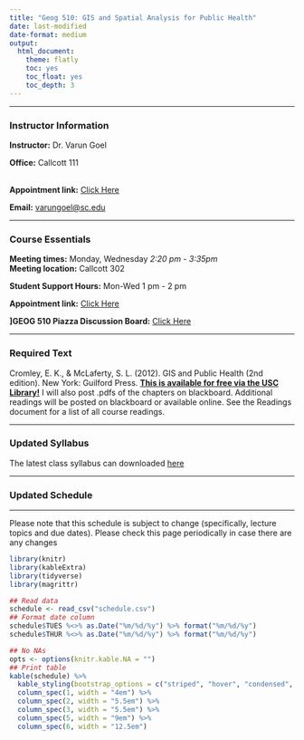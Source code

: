 ```yaml
---
title: "Geog 510: GIS and Spatial Analysis for Public Health"
date: last-modified
date-format: medium
output:
  html_document:
    theme: flatly
    toc: yes
    toc_float: yes
    toc_depth: 3
---
```


------------------------------------------------------------------------

### Instructor Information

**Instructor:** Dr. Varun Goel

**Office:** Callcott 111

\
**Appointment link:** [Click Here](https://outlook.office.com/bookwithme/user/675339bb37584ebaa37d12437cb4f286@sc.edu/meetingtype/aKkUKwRTska6ndT42c8OWg2?anonymous&ep=mlink)

**Email:** <a href="mailto:varungoel@sc.edu">varungoel\@sc.edu</a>

------------------------------------------------------------------------

### Course Essentials

**Meeting times:** Monday, Wednesday *2:20 pm - 3:35pm*\
**Meeting location:** Callcott 302

**Student Support Hours:** Mon-Wed  1 pm - 2 pm

**Appointment link:** [Click Here](https://outlook.office.com/bookwithme/user/675339bb37584ebaa37d12437cb4f286@sc.edu/meetingtype/aKkUKwRTska6ndT42c8OWg2?anonymous&ep=mlink)

**]GEOG 510 Piazza Discussion Board:** [Click Here](https://piazza.com/sc/spring2025/geog510/home)

------------------------------------------------------------------------

### Required Text

Cromley, E. K., & McLaferty, S. L. (2012). GIS and Public Health (2nd edition). New York: Guilford Press. [**This is available for free via the USC Library!**](https://catalog.lib.unc.edu/catalog/UNCb7325669) I will also post .pdfs of the chapters on blackboard. Additional readings will be posted on blackboard or available online. See the Readings document for a list of all course readings.

------------------------------------------------------------------------

### Updated Syllabus

The latest class syllabus can downloaded [here](./Geog510_GISandHealth_SP25_011225.docx)

------------------------------------------------------------------------

### Updated Schedule

------

Please note that this schedule is subject to change (specifically, lecture topics and due dates). Please check this page periodically in case there are any changes  


```r
library(knitr)
library(kableExtra)
library(tidyverse)
library(magrittr)

## Read data
schedule <- read_csv("schedule.csv")
## Format date column
schedule$TUES %<>% as.Date("%m/%d/%y") %>% format("%m/%d/%y")
schedule$THUR %<>% as.Date("%m/%d/%y") %>% format("%m/%d/%y")
```

```r
## No NAs
opts <- options(knitr.kable.NA = "")
## Print table
kable(schedule) %>% 
  kable_styling(bootstrap_options = c("striped", "hover", "condensed", "responsive"), full_width = T) %>%
  column_spec(1, width = "4em") %>%
  column_spec(2, width = "5.5em") %>%
  column_spec(3, width = "5.5em") %>%
  column_spec(5, width = "9em") %>%
  column_spec(6, width = "12.5em")
```
